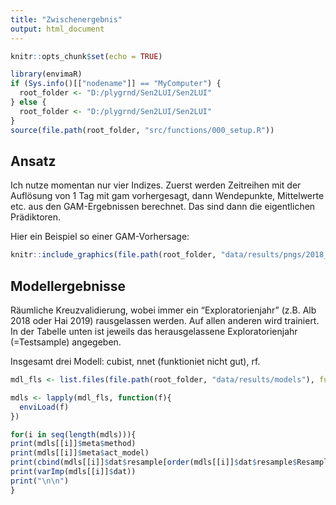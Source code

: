 ```yaml
---
title: "Zwischenergebnis"
output: html_document
---
```


```r
knitr::opts_chunk$set(echo = TRUE)

library(envimaR)
if (Sys.info()[["nodename"]] == "MyComputer") {
  root_folder <- "D:/plygrnd/Sen2LUI/Sen2LUI"
} else {
  root_folder <- "D:/plygrnd/Sen2LUI/Sen2LUI"
}
source(file.path(root_folder, "src/functions/000_setup.R"))
```

## Ansatz

Ich nutze momentan nur vier Indizes. Zuerst werden Zeitreihen mit der Auflösung von 1 Tag mit gam vorhergesagt, dann 
Wendepunkte, Mittelwerte etc. aus den GAM-Ergebnissen berechnet. Das sind dann die eigentlichen Prädiktoren.

Hier ein Beispiel so einer GAM-Vorhersage:


```r
knitr::include_graphics(file.path(root_folder, "data/results/pngs/2018_Alb_NDII_mean_1.png"))
```


## Modellergebnisse

Räumliche Kreuzvalidierung, wobei immer ein "Exploratorienjahr" (z.B. Alb 2018 oder Hai 2019) rausgelassen werden. Auf
allen anderen wird trainiert. In der Tabelle unten ist jeweils das herausgelassene Exploratorienjahr (=Testsample) 
angegeben.

Insgesamt drei Modell: cubist, nnet (funktioniet nicht gut), rf.

```r
mdl_fls <- list.files(file.path(root_folder, "data/results/models"), full.names = TRUE, pattern = glob2rx("*.rds"))

mdls <- lapply(mdl_fls, function(f){
  enviLoad(f)
})

for(i in seq(length(mdls))){
print(mdls[[i]]$meta$method)
print(mdls[[i]]$meta$act_model)
print(cbind(mdls[[i]]$dat$resample[order(mdls[[i]]$dat$resample$Resample),], mdls[[i]]$meta$spacefolds))
print(varImp(mdls[[i]]$dat))
print("\n\n")
}


```

